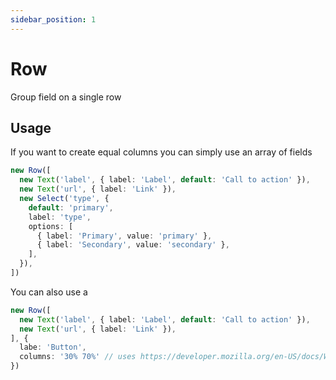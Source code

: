 ```yaml
---
sidebar_position: 1
---
```


# Row

Group field on a single row

## Usage

If you want to create equal columns you can simply use an array of fields

```ts
new Row([
  new Text('label', { label: 'Label', default: 'Call to action' }),
  new Text('url', { label: 'Link' }),
  new Select('type', {
    default: 'primary',
    label: 'type',
    options: [
      { label: 'Primary', value: 'primary' },
      { label: 'Secondary', value: 'secondary' },
    ],
  }),
])
```

You can also use a

```ts
new Row([
  new Text('label', { label: 'Label', default: 'Call to action' }),
  new Text('url', { label: 'Link' }),
], {
  labe: 'Button',
  columns: '30% 70%' // uses https://developer.mozilla.org/en-US/docs/Web/CSS/grid-template-columns
})
```
